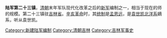 {{unreferenced|time=2009-7-2}}
'''陆军第二十三镇'''，[[清朝|清朝]]末年军队现代化改革之后的[[新军|新军]]编制之一，相当于现在的师的规模。第二十三镇驻[[吉林省|吉林省]]。[[辛亥革命|辛亥革命]]时，其[[统制|统制]]是[[孟恩远|孟恩远]]，是[[袁世凯|袁世凯]][[北洋军阀|北洋系]]嫡系，听从袁世凯。

{{清朝军事小作品}}
[[Category:新建陆军编制|Category:新建陆军编制]]
[[Category:清朝吉林|Category:清朝吉林]]
[[Category:吉林军事史|Category:吉林军事史]]